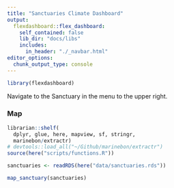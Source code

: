 ```yaml
---
title: "Sanctuaries Climate Dashboard"
output: 
  flexdashboard::flex_dashboard:
    self_contained: false
    lib_dir: "docs/libs"
    includes:
      in_header: "./_navbar.html"
editor_options: 
  chunk_output_type: console
---
```


```r
library(flexdashboard)
```

Navigate to the Sanctuary in the menu to the upper right.

### Map

```r
librarian::shelf(
  dplyr, glue, here, mapview, sf, stringr,
  marinebon/extractr)
# devtools::load_all("~/Github/marinebon/extractr")
source(here("scripts/functions.R"))

sanctuaries <- readRDS(here("data/sanctuaries.rds"))

map_sanctuary(sanctuaries)
```

